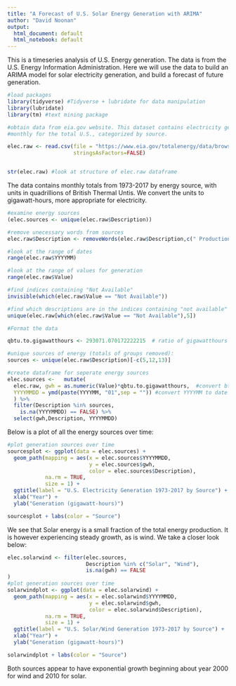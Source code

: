 ```yaml
---
title: "A Forecast of U.S. Solar Energy Generation with ARIMA"
author: "David Noonan"
output:
  html_document: default
  html_notebook: default
---
```


This is a timeseries analysis of U.S. Energy generation. The data is from the U.S. Energy Information Administration. Here we will use the data to build an ARIMA model for solar electricity generation, and build a forecast of future generation.

```r
#load packages
library(tidyverse) #Tidyverse + lubridate for data manipulation
library(lubridate)
library(tm) #text mining package
```

```r
#obtain data from eia.gov website. This dataset contains electricity generation
#monthly for the total U.S., categorized by source.

elec.raw <- read.csv(file = "https://www.eia.gov/totalenergy/data/browser/csv.php?tbl=T01.02",
                     stringsAsFactors=FALSE)


str(elec.raw) #look at structure of elec.raw dataframe
```

The data contains monthly totals from 1973-2017 by energy source, with units in quadrillions of British Thermal Untis. We convert the units to gigawatt-hours, more appropriate for electricity.

```r
#examine energy sources
(elec.sources <- unique(elec.raw$Description))

#remove unecessary words from sources
elec.raw$Description <- removeWords(elec.raw$Description,c(" Production", " Energy"))

```

```r
#look at the range of dates
range(elec.raw$YYYYMM)

#look at the range of values for generation
range(elec.raw$Value)
```

```r
#find indices containing "Not Available"
invisible(which(elec.raw$Value == "Not Available"))

#find which descriptions are in the indices containing "not available"
unique(elec.raw[which(elec.raw$Value == "Not Available"),5])
```

```r
#Format the data

qbtu.to.gigawatthours <- 293071.070172222215  # ratio of gigawatthours per quadrillion btus

#unique sources of energy (totals of groups removed):
sources <- unique(elec.raw$Description)[-c(5,12,13)]

#create dataframe for seperate energy sources
elec.sources <-   mutate(
  elec.raw, gwh = as.numeric(Value)*qbtu.to.gigawatthours,  #convert btus to gigawatthours
  YYYYMMDD = ymd(paste(YYYYMM, "01",sep = "")) #convert YYYYMM to date + first day of the month
  ) %>% 
  filter(Description %in% sources,  
    is.na(YYYYMMDD) == FALSE) %>%
  select(gwh,Description, YYYYMMDD)
```

Below is a plot of all the energy sources over time:

```r
#plot generation sources over time
sourcesplot <- ggplot(data = elec.sources) + 
  geom_path(mapping = aes(x = elec.sources$YYYYMMDD,
                          y = elec.sources$gwh,
                          color = elec.sources$Description),
            na.rm = TRUE,
            size = 1) +
  ggtitle(label = "U.S. Electricity Generation 1973-2017 by Source") +
  xlab("Year") +
  ylab("Generation (gigawatt-hours)")

sourcesplot + labs(color = "Source")
```

We see that Solar energy is a small fraction of the total energy production. It is however experiencing steady growth, as is wind. We take a closer look below:

```r

elec.solarwind <- filter(elec.sources,
                         Description %in% c("Solar", "Wind"),
                         is.na(gwh) == FALSE
)
#plot generation sources over time
solarwindplot <- ggplot(data = elec.solarwind) + 
  geom_path(mapping = aes(x = elec.solarwind$YYYYMMDD,
                          y = elec.solarwind$gwh,
                          color = elec.solarwind$Description),
            na.rm = TRUE,
            size = 1) +
  ggtitle(label = "U.S. Solar/Wind Generation 1973-2017 by Source") +
  xlab("Year") +
  ylab("Generation (gigawatt-hours)")

solarwindplot + labs(color = "Source")
```

Both sources appear to have exponential growth beginning about year 2000 for wind and 2010 for solar.
